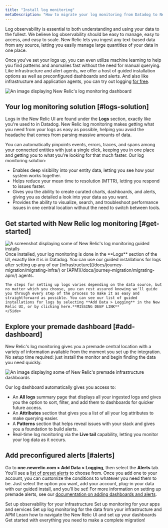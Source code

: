```yaml
---
title: "Install log monitoring"
metaDescription: "How to migrate your log monitoring from Datadog to New Relic."
---
```






Log observability is essential to both understanding and using your data to the fullest. We believe log observability should be easy to manage, easy to access, and easy to scale. New Relic lets you ingest any text-based data from any source, letting you easily manage large quantities of your data in one place. 

Once you've set your logs up, you can even utilize machine learning to help you find patterns and anomalies fast without the need for manual querying. Like infrastructure and alert agents, we offer a host of guided installation options as well as preconfigured dashboards and alerts. And also like infrastructure and application agents, you can try out logging [for free](https://newrelic.com/signup).

<img
    title="log-dashboard"
    alt="An image displaying New Relic's log monitoring dashboard"
    src={journeyLogsDash}
/>

## Your log monitoring solution [#logs-solution]

Logs in the New Relic UI are found under the **Logs** section, exactly like you're used to in Datadog. New Relic log monitoring makes getting what you need from your logs as easy as possible, helping you avoid the headache that comes from parsing massive amounts of data. 

You can automatically pinpoints events, errors, traces, and spans among your connected entities with just a single click, keeping you in one place and getting you to what you're looking for that much faster. Our log monitoring solution:

* Enables deep visibility into your entity data, letting you see how your system works together.
* Helps reduce your mean time to resolution (MTTR), letting you respond to issues faster.
* Gives you the ability to create curated charts, dashboards, and alerts, giving you as detailed a look into your data as you want.
* Provides the ability to visualize, search, and troubleshoot performance issues in one central location without the need to switch between tools.

## Get started with New Relic log monitoring [#get-started]

<SideBySide>
    <Side>
<img
    title="Log monitoring installations"
    alt="A screenshot displaying some of New Relic's log monitoring guided installs"
    src={journeyLogInstall}
/>
    </Side>
    <Side>
    Once installed, your log monitoring is done in the **Logs** section of the UI, exactly like it is in Datadog. You can use our guided installations for logs after setting up any of our [infrastructure](/docs/journey-migration/migrating-infra/) or [APM](/docs/journey-migration/migrating-apm/) agents. 
    
    The steps for setting up logs varies depending on the data source, but no matter which you choose, you can rest assured knowing we'll guide you through every step of the process to make it as easy and straightforward as possible. You can see our list of guided installations for logs by selecting **Add Data > Logging** in the New Relic UI, or by clicking here.**MISSING DEEP LINK**
    </Side>
</SideBySide>


## Explore your premade dashboard [#add-dashboard]

New Relic's log monitoring gives you a premade central location with a variety of information available from the moment you set up the integration. No setup time required: just install the monitor and begin finding the data you need quickly.

<img
    title="Premade dashboards"
    alt="An image displaying some of New Relic's premade infrastructure dashboards"
    src={journeyLogsDash2}
/>

Our log dashboard automatically gives you access to:
* An **All logs** summary page that displays all your ingested logs and gives you the option to sort, filter, and add them to dashboards for quicker future access.
* An **Attributes** section that gives you a list of all your log attributes to make querying easier.
* A **Patterns** section that helps reveal issues with your stack and gives you a foundation to build alerts.
* Real-time log monitoring via the **Live tail** capability, letting you monitor your log data as it occurs.

## Add preconfigured alerts [#alerts]

Go to **one.newrelic.com > Add Data > Logging**, then select the **Alerts** tab. You'll see a [list of preset alerts](https://one.newrelic.com/marketplace?state=b2e946fc-c4f8-a1ad-c40a-c63f2bbc55ff) to choose from. Once you add one to your account, you can customize the conditions to whatever you need them to be. Just select the option you want, add your account, plug-in your data with our guided install, and you'll be set! For more information on setting up premade alerts, see our [documentation on adding dashboards and alerts](/docs/journey-migration/migrating-dashboards/).

<DocTiles numbered>
  <DocTile title='Install infrastructure agents' path="/docs/journey-migration/migrating-infra/">Set up observability for your infrastructure</DocTile>
  <DocTile title='Install APM agents' path="/docs/journey-migration/migrating-apm/">Set up monitoring for your apps and services </DocTile>
</DocTiles>

<DocTiles>
  <DocTile title='Monitor your logs' number='3' path="/docs/journey-migration/migrating-logs/" label={{text: "You are here", color: "orange"}}>Set up log monitoring for the data from your infrastructure and APM</DocTile>
  <DocTile title='Create dashboards' number='4' path="/docs/journey-migration/migrating-dashboards/">Learn how to navigate the New Relic UI and set up your dashboards</DocTile>
  <DocTile title='Making the switch' number='5' path="/docs/journey-migration/making-the-switch/"> Get started with everything you need to make a complete migration!</DocTile>
</DocTiles>